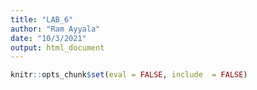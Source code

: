 ```yaml
---
title: "LAB_6"
author: "Ram Ayyala"
date: "10/3/2021"
output: html_document
---
```


```r
knitr::opts_chunk$set(eval = FALSE, include  = FALSE)
```


